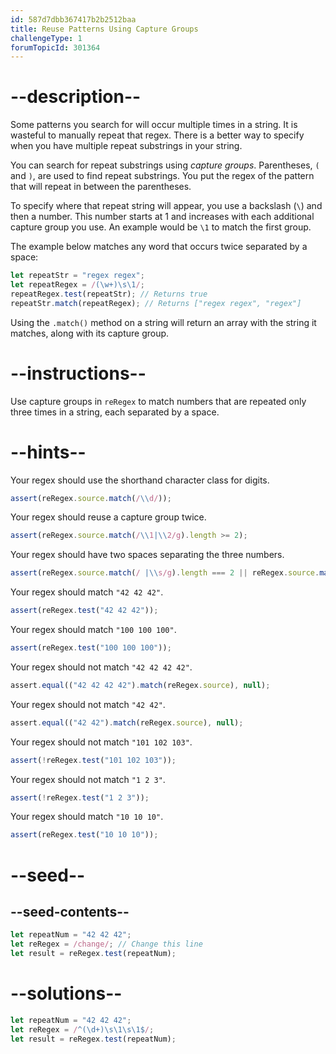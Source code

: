 ```yaml
---
id: 587d7dbb367417b2b2512baa
title: Reuse Patterns Using Capture Groups
challengeType: 1
forumTopicId: 301364
---
```


# --description--

Some patterns you search for will occur multiple times in a string. It is wasteful to manually repeat that regex. There is a better way to specify when you have multiple repeat substrings in your string.

You can search for repeat substrings using <dfn>capture groups</dfn>. Parentheses, `(` and `)`, are used to find repeat substrings. You put the regex of the pattern that will repeat in between the parentheses.

To specify where that repeat string will appear, you use a backslash (`\`) and then a number. This number starts at 1 and increases with each additional capture group you use. An example would be `\1` to match the first group.

The example below matches any word that occurs twice separated by a space:

```js
let repeatStr = "regex regex";
let repeatRegex = /(\w+)\s\1/;
repeatRegex.test(repeatStr); // Returns true
repeatStr.match(repeatRegex); // Returns ["regex regex", "regex"]
```

Using the `.match()` method on a string will return an array with the string it matches, along with its capture group.

# --instructions--

Use capture groups in `reRegex` to match numbers that are repeated only three times in a string, each separated by a space.

# --hints--

Your regex should use the shorthand character class for digits.

```js
assert(reRegex.source.match(/\\d/));
```

Your regex should reuse a capture group twice.

```js
assert(reRegex.source.match(/\\1|\\2/g).length >= 2);
```

Your regex should have two spaces separating the three numbers.

```js
assert(reRegex.source.match(/ |\\s/g).length === 2 || reRegex.source.match(/\(\\s\)(?=.*\\(1|2))/g));
```

Your regex should match `"42 42 42"`.

```js
assert(reRegex.test("42 42 42"));
```

Your regex should match `"100 100 100"`.

```js
assert(reRegex.test("100 100 100"));
```

Your regex should not match `"42 42 42 42"`.

```js
assert.equal(("42 42 42 42").match(reRegex.source), null);
```

Your regex should not match `"42 42"`.

```js
assert.equal(("42 42").match(reRegex.source), null);
```

Your regex should not match `"101 102 103"`.

```js
assert(!reRegex.test("101 102 103"));
```

Your regex should not match `"1 2 3"`.

```js
assert(!reRegex.test("1 2 3"));
```

Your regex should match `"10 10 10"`.

```js
assert(reRegex.test("10 10 10"));
```

# --seed--

## --seed-contents--

```js
let repeatNum = "42 42 42";
let reRegex = /change/; // Change this line
let result = reRegex.test(repeatNum);
```

# --solutions--

```js
let repeatNum = "42 42 42";
let reRegex = /^(\d+)\s\1\s\1$/;
let result = reRegex.test(repeatNum);
```
